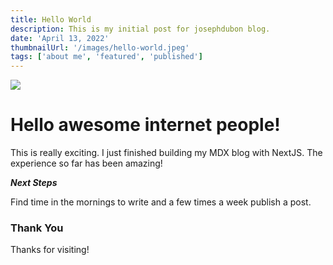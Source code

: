 ```yaml
---
title: Hello World
description: This is my initial post for josephdubon blog.
date: 'April 13, 2022'
thumbnailUrl: '/images/hello-world.jpeg'
tags: ['about me', 'featured', 'published']
---
```


<Image src='/images/hello-world.jpeg' width={400} height={400}/>

# Hello awesome internet people!

This is really exciting. I just finished building my MDX blog with NextJS.
The experience so far has been amazing!

***Next Steps***


Find time in the mornings to write and a few times a week publish a post.

### Thank You

Thanks for visiting!

